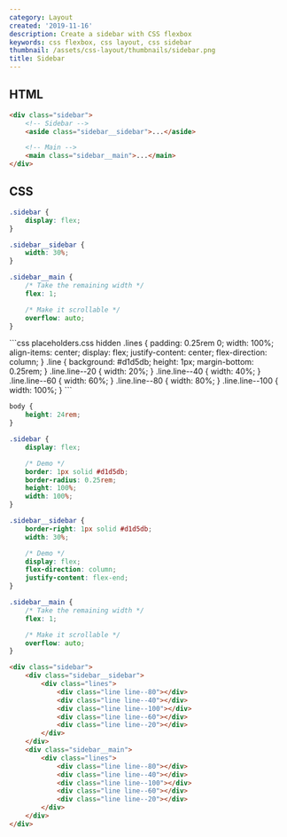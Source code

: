 ```yaml
---
category: Layout
created: '2019-11-16'
description: Create a sidebar with CSS flexbox
keywords: css flexbox, css layout, css sidebar
thumbnail: /assets/css-layout/thumbnails/sidebar.png
title: Sidebar
---
```


## HTML

```html index.html
<div class="sidebar">
    <!-- Sidebar -->
    <aside class="sidebar__sidebar">...</aside>

    <!-- Main -->
    <main class="sidebar__main">...</main>
</div>
```

## CSS

```css styles.css
.sidebar {
    display: flex;
}

.sidebar__sidebar {
    width: 30%;
}

.sidebar__main {
    /* Take the remaining width */
    flex: 1;

    /* Make it scrollable */
    overflow: auto;
}
```

<Playground>
```css placeholders.css hidden
.lines {
    padding: 0.25rem 0;
    width: 100%;
    align-items: center;
    display: flex;
    justify-content: center;
    flex-direction: column;
}
.line {
    background: #d1d5db;
    height: 1px;
    margin-bottom: 0.25rem;
}
.line.line--20 {
    width: 20%;
}
.line.line--40 {
    width: 40%;
}
.line.line--60 {
    width: 60%;
}
.line.line--80 {
    width: 80%;
}
.line.line--100 {
    width: 100%;
}
```

```css styles.css hidden
body {
    height: 24rem;
}

.sidebar {
    display: flex;

    /* Demo */
    border: 1px solid #d1d5db;
    border-radius: 0.25rem;
    height: 100%;
    width: 100%;
}

.sidebar__sidebar {
    border-right: 1px solid #d1d5db;
    width: 30%;

    /* Demo */
    display: flex;
    flex-direction: column;
    justify-content: flex-end;
}

.sidebar__main {
    /* Take the remaining width */
    flex: 1;

    /* Make it scrollable */
    overflow: auto;
}
```

```html index.html hidden
<div class="sidebar">
    <div class="sidebar__sidebar">
        <div class="lines">
            <div class="line line--80"></div>
            <div class="line line--40"></div>
            <div class="line line--100"></div>
            <div class="line line--60"></div>
            <div class="line line--20"></div>
        </div>
    </div>
    <div class="sidebar__main">
        <div class="lines">
            <div class="line line--80"></div>
            <div class="line line--40"></div>
            <div class="line line--100"></div>
            <div class="line line--60"></div>
            <div class="line line--20"></div>
        </div>
    </div>
</div>
```
</Playground>
